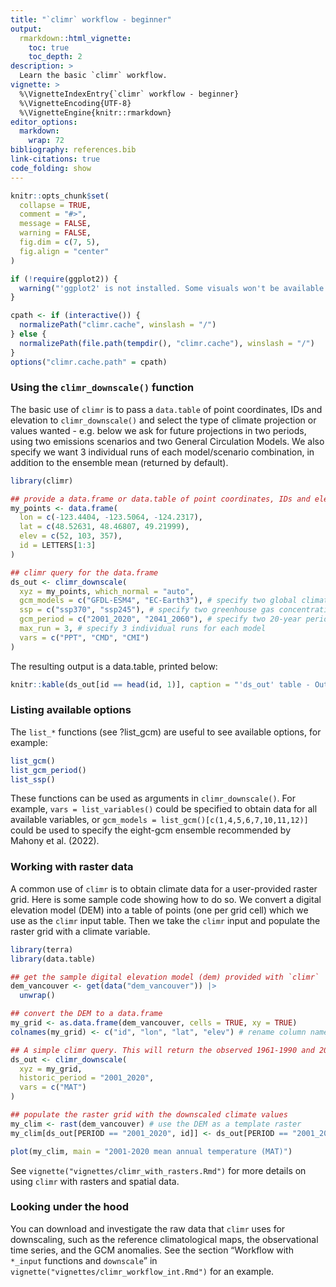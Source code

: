 ```yaml
---
title: "`climr` workflow - beginner"
output: 
  rmarkdown::html_vignette:
    toc: true
    toc_depth: 2
description: >
  Learn the basic `climr` workflow.
vignette: >
  %\VignetteIndexEntry{`climr` workflow - beginner}
  %\VignetteEncoding{UTF-8}
  %\VignetteEngine{knitr::rmarkdown}
editor_options: 
  markdown: 
    wrap: 72
bibliography: references.bib
link-citations: true
code_folding: show
---
```


```r
knitr::opts_chunk$set(
  collapse = TRUE,
  comment = "#>",
  message = FALSE,
  warning = FALSE,
  fig.dim = c(7, 5),
  fig.align = "center"
)

if (!require(ggplot2)) {
  warning("'ggplot2' is not installed. Some visuals won't be available.")
}

cpath <- if (interactive()) {
  normalizePath("climr.cache", winslash = "/")
} else {
  normalizePath(file.path(tempdir(), "climr.cache"), winslash = "/")
}
options("climr.cache.path" = cpath)
```

### Using the `climr_downscale()` function

The basic use of `climr` is to pass a `data.table` of point coordinates,
IDs and elevation to `climr_downscale()` and select the type of climate
projection or values wanted - e.g. below we ask for future projections
in two periods, using two emissions scenarios and two General
Circulation Models. We also specify we want 3 individual runs of each
model/scenario combination, in addition to the ensemble mean (returned
by default).

```r
library(climr)

## provide a data.frame or data.table of point coordinates, IDs and elevation
my_points <- data.frame(
  lon = c(-123.4404, -123.5064, -124.2317),
  lat = c(48.52631, 48.46807, 49.21999),
  elev = c(52, 103, 357),
  id = LETTERS[1:3]
)

## climr query for the data.frame
ds_out <- climr_downscale(
  xyz = my_points, which_normal = "auto",
  gcm_models = c("GFDL-ESM4", "EC-Earth3"), # specify two global climate models
  ssp = c("ssp370", "ssp245"), # specify two greenhouse gas concentration scenarios
  gcm_period = c("2001_2020", "2041_2060"), # specify two 20-year periods
  max_run = 3, # specify 3 individual runs for each model
  vars = c("PPT", "CMD", "CMI")
)
```

The resulting output is a data.table, printed below:

```r
knitr::kable(ds_out[id == head(id, 1)], caption = "'ds_out' table - Output from `climr_downscale`. Outputs are shown for one location ('id')")
```

### Listing available options

The `list_*` functions (see ?list_gcm) are useful to see available options, for example:

```r
list_gcm()
list_gcm_period()
list_ssp()
```

These functions can be used as arguments in `climr_downscale()`. For example, `vars = list_variables()` could be specified to obtain data for all available variables, or `gcm_models = list_gcm()[c(1,4,5,6,7,10,11,12)]` could be used to specify the eight-gcm ensemble recommended by Mahony et al. (2022). 

### Working with raster data
A common use of `climr` is to obtain climate data for a user-provided raster grid. Here is some sample code showing how to do so. We convert a digital elevation model (DEM) into a table of points (one per grid cell) which we use as the `climr` input table. Then we take the `climr` input and populate the raster grid with a climate variable. 

```r
library(terra)
library(data.table)

## get the sample digital elevation model (dem) provided with `climr`
dem_vancouver <- get(data("dem_vancouver")) |> 
  unwrap()

## convert the DEM to a data.frame
my_grid <- as.data.frame(dem_vancouver, cells = TRUE, xy = TRUE)
colnames(my_grid) <- c("id", "lon", "lat", "elev") # rename column names to what climr expects

## A simple climr query. This will return the observed 1961-1990 and 2001-2020 mean annual temperature (MAT) for the raster grid points. 
ds_out <- climr_downscale(
  xyz = my_grid, 
  historic_period = "2001_2020", 
  vars = c("MAT")
)

## populate the raster grid with the downscaled climate values
my_clim <- rast(dem_vancouver) # use the DEM as a template raster
my_clim[ds_out[PERIOD == "2001_2020", id]] <- ds_out[PERIOD == "2001_2020", MAT] # populate the raster cells with the 2001-2020 mean annual temperature (MAT) values, using the `id` field as the link. 

plot(my_clim, main = "2001-2020 mean annual temperature (MAT)")

```

See `vignette("vignettes/climr_with_rasters.Rmd")` for more details on using `climr` with rasters and spatial data. 

### Looking under the hood

You can download and investigate the raw data that `climr` uses for downscaling, such as the reference climatological maps, the observational time series, and the GCM anomalies. See the section "Workflow with `*_input` functions and `downscale`" in
`vignette("vignettes/climr_workflow_int.Rmd")` for an example.
